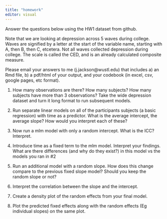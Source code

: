 ```yaml
---
title: "homework"
editor: visual
---
```


Answer the questions below using the HW1 dataset from github.

Note that we are looking at depression across 5 waves during college. Waves are signified by a letter at the start of the variable name, starting with A, then B, then C, etcetera. Not all waves collected depression during college. The scale is called the CED, and is an already calculated composite measure. 

Please email your answers to me (j.jackson@wustl.edu) that includes a) an Rmd file, b) a pdf/html of your output, and your codebook (in excel, csv, google pages, etc format).



1. How many observations are there? How many subjects? How many subjects have more than 3 observations? Take the wide depression dataset and turn it long format to run subsequent models. 

2. Run separate linear models on all of the participants subjects (a basic regression) with time as a predictor. What is the average intercept, the average slope? How would you interpret each of these?

3. Now run a mlm model with only a random intercept. What is the ICC? Interpret.

4. Introduce time as a fixed term to the mlm model. Interpret your findings.
What are there differences (and why do they exist?) in this model vs the models you ran in #2

5. Run an additional model with a random slope. How does this change compare to the previous fixed slope model? Should you keep the random slope or not?

6. Interpret the correlation between the slope and the intercept.

7. Create a density plot of the random effects from your final model.

8. Plot the predicted fixed effects along with the random effects (Eg individual slopes) on the same plot.

